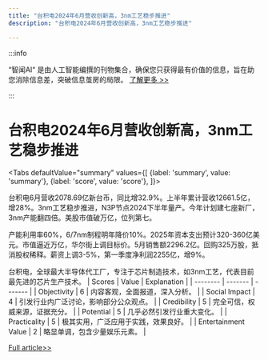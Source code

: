 ```yaml
---
title: "台积电2024年6月营收创新高，3nm工艺稳步推进"
description: "台积电2024年6月营收创新高，3nm工艺稳步推进"

---
```



:::info

“智闻AI“ 是由人工智能编撰的刊物集合，确保您只获得最有价值的信息，旨在助您消除信息差，突破信息茧房的局限。  [了解更多 >>](/)

:::

# 台积电2024年6月营收创新高，3nm工艺稳步推进


<Tabs
	defaultValue="summary"
	values={[
	{label: 'summary', value: 'summary'},
	{label: 'score', value: 'score'},
]}>
<TabItem value="summary">


台积电6月营收2078.69亿新台币，同比增32.9%。上半年累计营收12661.5亿，增28%。3nm工艺稳步推进，N3P节点2024下半年量产。今年计划建七座新厂，3nm产能翻四倍。美股市值破万亿，位列第七。

产能利用率60%，6/7nm制程明年降价10%。2025年资本支出预计320-360亿美元。市值逼近万亿，华尔街上调目标价。5月销售额2296.2亿。回购325万股，抵消股权稀释。薪资上调3-5%，第一季度净利润2255亿，增9%。

台积电，全球最大半导体代工厂，专注于芯片制造技术，如3nm工艺，代表目前最先进的芯片生产技术。
</TabItem>
<TabItem value="score">
	| Scores     | Value   | Explanation |
	| -------- | ------- | ------- |
	| Objectivity  | 6    | 内容客观，全面报道，深入分析。    |
	| Social Impact | 4     | 引发行业内广泛讨论，影响部分公众观点。    |
	| Credibility    | 5    | 完全可信，权威来源，证据充分。    |
	| Potential    | 5    | 几乎必然引发行业重大变化。    |
	| Practicality    | 5    | 极其实用，广泛应用于实践，效果良好。    |
	| Entertainment Value    | 2    | 略显单调，包含少量娱乐元素。    |
</TabItem>
</Tabs>

[Full article>>](https://readhub.cn/topic/8b6SXqClLez)
